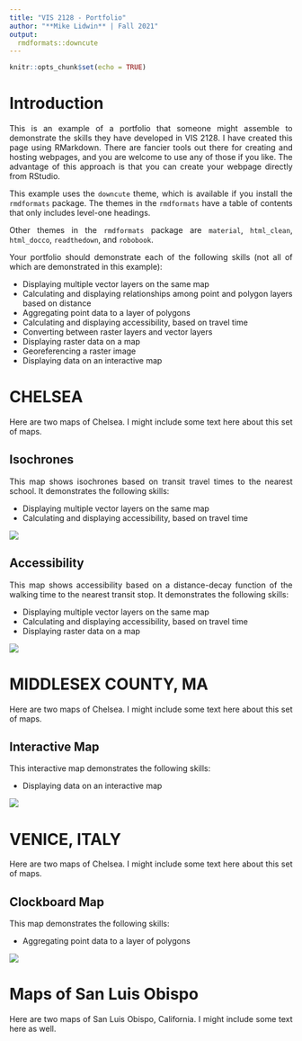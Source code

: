 ```yaml
---
title: "VIS 2128 - Portfolio"
author: "**Mike Lidwin** | Fall 2021"
output: 
  rmdformats::downcute
---
```


```r
knitr::opts_chunk$set(echo = TRUE)
```

<style>
body {
text-align: justify}
</style>

# Introduction

This is an example of a portfolio that someone might assemble to demonstrate the skills they have developed in VIS 2128. I have created this page using RMarkdown. There are fancier tools out there for creating and hosting webpages, and you are welcome to use any of those if you like. The advantage of this approach is that you can create your webpage directly from RStudio.

This example uses the `downcute` theme, which is available if you install the `rmdformats` package. The themes in the `rmdformats` have a table of contents that only includes level-one headings.

Other themes in the `rmdformats` package are `material`, `html_clean`, `html_docco`, `readthedown`, and `robobook`.  

Your portfolio should demonstrate each of the following skills (not all of which are demonstrated in this example):

* Displaying multiple vector layers on the same map
* Calculating and displaying relationships among point and polygon layers based on distance
* Aggregating point data to a layer of polygons
* Calculating and displaying accessibility, based on travel time
* Converting between raster layers and vector layers
* Displaying raster data on a map
* Georeferencing a raster image
* Displaying data on an interactive map







# **CHELSEA**
Here are two maps of Chelsea. I might include some text here about this set of maps.

## **Isochrones**
This map shows isochrones based on transit travel times to the nearest school. It demonstrates the following skills:

* Displaying multiple vector layers on the same map
* Calculating and displaying accessibility, based on travel time

[![](thumbnails/a_chelsea_isocrone.png)](https://mike-lid.github.io/folio/fullsize/a_chelsea_isocrone.pdf){target="_blank"}

## **Accessibility**
This map shows accessibility based on a distance-decay function of the walking time to the nearest transit stop. It demonstrates the following skills:

* Displaying multiple vector layers on the same map
* Calculating and displaying accessibility, based on travel time
* Displaying raster data on a map

[![](thumbnails/map8.jpg)](https://mike-lid.github.io/folio/fullsize/map8.jpg){target="_blank"}








# **MIDDLESEX COUNTY, MA**
Here are two maps of Chelsea. I might include some text here about this set of maps.

## **Interactive Map**
This interactive map demonstrates the following skills: 

* Displaying data on an interactive map

[![](thumbnails/interactive_map.PNG)](https://mike-lid.github.io/folio/fullsize/LIDWIN_Week6_InteractiveMap.html){target="_blank"}








# **VENICE, ITALY**
Here are two maps of Chelsea. I might include some text here about this set of maps.

## **Clockboard Map**
This map demonstrates the following skills:

* Aggregating point data to a layer of polygons

[![](thumbnails/clockboard.jpg)](https://mike-lid.github.io/folio/fullsize/clockboard.pdf){target="_blank"}

# Maps of San Luis Obispo
Here are two maps of San Luis Obispo, California. I might include some text here as well.


